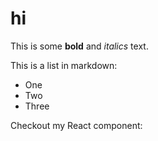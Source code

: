 # hi

This is some **bold** and _italics_ text.

This is a list in markdown:

- One
- Two
- Three

Checkout my React component:
